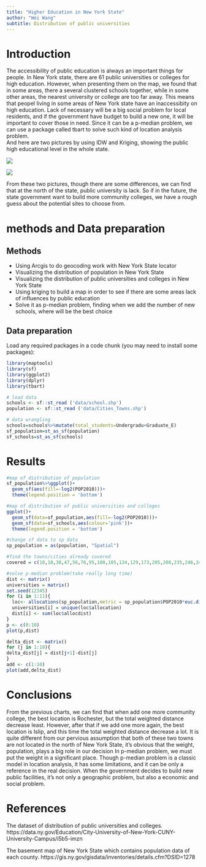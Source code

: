 ```yaml
---
title: "Higher Education in New York State"
author: "Wei Wang"
subtitle: Distribution of public universities
---
```

# Introduction

The accessibility of public education is always an important things for people. In New York state, there are 61 public universities or colleges for high education. However, when presenting them on the map, we found that in some areas, there a several clustered schools together, while in some other areas, the nearest university or college are too far away. This means that peopel living in some areas of New York state have an inaccessibity on high education. Lack of necessary will be a big social problem for local residents, and if the government have budget to build a new one, it will be important to cover those in need. Since it can be a p-median problem, we can use a package called tbart to solve such kind of location analysis problem.  
And here are two pictures by using IDW and Kriging, showing the public high educational level in the whole state.

![](data/IDW.jpg)

![](data/Kriging.jpg)

From these two pictures, though there are some differences, we can find that at the north of the state, public university is lack. So if in the future, the state government want to build more community colleges, we have a rough guess about the potential sites to choose from.

# methods and Data preparation

## Methods

* Using Arcgis to do geocoding work with New York State locator
* Visualizing the distribution of population in New York State
* Visualizing the distribution of public universities and colleges in New York State
* Using kriging to build a map in order to see if there are some areas lack of influences by public education
* Solve it as p-median problem, finding when we add the number of new schools, where will be the best choice

## Data preparation
Load any required packages in a code chunk (you may need to install some packages):

```r
library(maptools)
library(sf)
library(ggplot2)
library(dplyr)
library(tbart)
```

```r
# load data
schools <- sf::st_read ('data/school.shp')
population <- sf::st_read ('data/Cities_Towns.shp')
```

```r
# data wrangling
schools=schools%>%mutate(total_students=Undergradu+Graduate_E)
sf_population=st_as_sf(population)
sf_schools=st_as_sf(schools)
```


# Results

```r
#map of distribution of population
sf_population%>%ggplot()+
  geom_sf(aes(fill=-log2(POP2010)))+
  theme(legend.position = 'bottom')
```

```r
#map of distribution of public universities and colleges
ggplot()+
  geom_sf(data=sf_population,aes(fill=-log2(POP2010)))+
  geom_sf(data=sf_schools,aes(colour='pink'))+
  theme(legend.position = 'bottom')
```

```r
#change sf data to sp data
sp_population = as(population, "Spatial")
```

```r
#find the towns/cities already covered
covered = c(10,18,38,47,56,76,95,100,105,124,129,173,205,208,235,246,249,301,329,399,401,436,439,447,500,531,532,553,581,594,602,622,641,656,707,720,722,734,735,749,787,793,821,822,841,863,864,881,897,925,953,956,989)
```

```r
#solve p-median problem(take really long time)
dist <- matrix()
universities = matrix()
set.seed(12345)
for (i in 1:11){
  loc<- allocations(sp_population,metric = sp_population$POP2010*euc.dists(sp_population),p=i+52,force = covered)
  universities[i] = unique(loc$allocation)
  dist[i] <- sum(loc$allocdist) 
}
p <- c(0:10)
plot(p,dist)

delta_dist <- matrix()
for (j in 1:10){
delta_dist[j] = dist[j+1]-dist[j]
}
add <- c(1:10)
plot(add,delta_dist)
```

# Conclusions

From the previous charts, we can find that when add one more community college, the best location is Rochester, but the total weighted distance decrease least. However, after that if we add one more again, the best location is Islip, and this time the total weighted distance decrease a lot. 
It is quite different from our pervious assumption that both of these two towns are not located in the north of New York State, it's obvious that the weight, population, plays a big role in our decision In p-median problem, we must put the weight in a significant place.
Though p-median problem is a classic model in location analysis, it has some limitations, and it can be only a reference in the real decision. When the government decides to build new public facilities, it's not only a geographic problem, but also a economic and social problem.

# References

The dataset of distribution of public universities and colleges.
https://data.ny.gov/Education/City-University-of-New-York-CUNY-University-Campus/i5b5-imzn

The basement map of New York State which contains population data of each county.
https://gis.ny.gov/gisdata/inventories/details.cfm?DSID=1278

